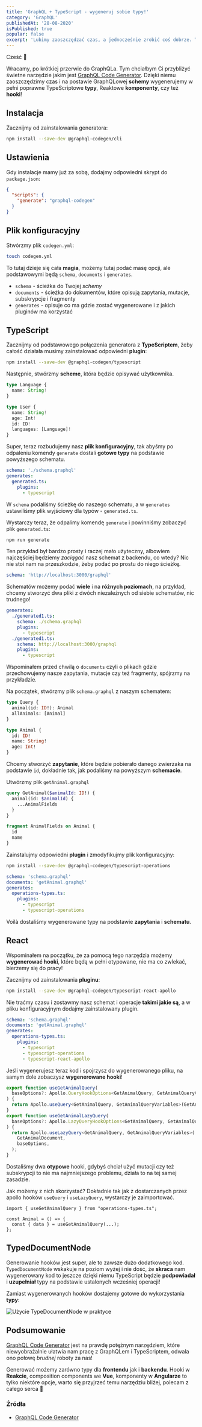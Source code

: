 ```yaml
---
title: 'GraphQL + TypeScript - wygeneruj sobie typy!'
category: 'GraphQL'
publishedAt: '28-08-2020'
isPublished: true
popular: false
excerpt: 'Lubimy zaoszczędzać czas, a jednocześnie zrobić coś dobrze. Tak samo jest w przypadku programowania. Poznaj GraphQL Code Generator - narzędzie, które zaoszczędza czas i zapewnia TypeScriptowe typy!'
---
```


Cześć 👋

Wracamy, po krótkiej przerwie do GraphQLa. Tym chciałbym Ci przybliżyć świetne narzędzie jakim jest [GraphQL Code Generator](https://graphql-code-generator.com/). Dzięki niemu zaoszczędzimy czas i na postawie GraphQLowej **schemy** wygenerujemy w pełni poprawne TypeScriptowe **typy**, Reaktowe **komponenty**, czy też **hooki**!

## Instalacja

Zacznijmy od zainstalowania generatora:

```bash
npm install --save-dev @graphql-codegen/cli
```

## Ustawienia

Gdy instalacje mamy już za sobą, dodajmy odpowiedni skrypt do `package.json`:

```json
{
  "scripts": {
    "generate": "graphql-codegen"
  }
}
```

## Plik konfiguracyjny

Stwórzmy plik `codegen.yml`:

```bash
touch codegen.yml
```

To tutaj dzieje się cała **magia**, możemy tutaj podać masę opcji, ale podstawowymi będą `schema`, `documents` i `generates`.

- `schema` - ścieżka do Twojej _schemy_
- `documents` - ścieżka do dokumentów, które opisują zapytania, mutacje, subskrypcje i fragmenty
- `generates` - opisuje co ma gdzie zostać wygenerowane i z jakich pluginów ma korzystać

## TypeScript

Zacznijmy od podstawowego połączenia generatora z **TypeScriptem**, żeby całość działała musimy zainstalować odpowiedni **plugin**:

```bash
npm install --save-dev @graphql-codegen/typescript
```

Następnie, stwórzmy **scheme**, która będzie opisywać użytkownika.

```ts
type Language {
  name: String!
}

type User {
  name: String!
  age: Int!
  id: ID!
  languages: [Language]!
}
```

Super, teraz rozbudujemy nasz **plik konfiguracyjny**, tak abyśmy po odpaleniu komendy `generate` dostali **gotowe typy** na podstawie powyższego schematu.

```yml
schema: './schema.graphql'
generates:
  generated.ts:
    plugins:
      - typescript
```

W `schema` podaliśmy ścieżkę do naszego schematu, a w `generates` ustawiliśmy plik wyjściowy dla typów - `generated.ts`.

Wystarczy teraz, że odpalimy komendę `generate` i powinniśmy zobaczyć plik `generated.ts`:

```bash
npm run generate
```

Ten przykład był bardzo prosty i raczej mało użyteczny, albowiem najczęściej będziemy _zaciągać_ nasz schemat z backendu, co wtedy? Nic nie stoi nam na przeszkodzie, żeby podać po prostu do niego ścieżkę.

```yml
schema: 'http://localhost:3000/graphql'
```

Schematów możemy podać **wiele** i na **różnych poziomach**, na przykład, chcemy stworzyć dwa pliki z dwóch niezależnych od siebie schematów, nic trudnego!

```yml
generates:
  ./generated1.ts:
    schema: ./schema.graphql
    plugins:
      - typescript
  ./generated1.ts:
    schema: http://localhost:3000/graphql
    plugins:
      - typescript
```

Wspominałem przed chwilą o `documents` czyli o plikach gdzie przechowujemy nasze zapytania, mutacje czy też fragmenty, spójrzmy na przykładzie.

Na początek, stwórzmy plik `schema.graphql` z naszym schematem:

```graphql
type Query {
  animal(id: ID!): Animal
  allAnimals: [Animal]
}

type Animal {
  id: ID!
  name: String!
  age: Int!
}
```

Chcemy stworzyć **zapytanie**, które będzie pobierało danego zwierzaka na podstawie `id`, dokładnie tak, jak podaliśmy na powyższym **schemacie**.

Utwórzmy plik `getAnimal.graphql`

```graphql
query GetAnimal($animalId: ID!) {
  animal(id: $animalId) {
    ...AnimalFields
  }
}

fragment AnimalFields on Animal {
  id
  name
}
```

Zainstalujmy odpowiedni **plugin** i zmodyfikujmy plik konfiguracyjny:

```bash
npm install --save-dev @graphql-codegen/typescript-operations
```

```yml
schema: 'schema.graphql'
documents: 'getAnimal.graphql'
generates:
  operations-types.ts:
    plugins:
      - typescript
      - typescript-operations
```

Voilà dostaliśmy wygenerowane typy na podstawie **zapytania** i **schematu**.

## React

Wspominałem na początku, że za pomocą tego narzędzia możemy **wygenerować hooki**, które będą w pełni otypowane, nie ma co zwlekać, bierzemy się do pracy!

Zacznijmy od zainstalowania **pluginu**:

```bash
npm install --save-dev @graphql-codegen/typescript-react-apollo
```

Nie traćmy czasu i zostawmy nasz schemat i operacje **takimi jakie są**, a w pliku konfiguracyjnym dodajmy zainstalowany plugin.

```yml
schema: 'schema.graphql'
documents: 'getAnimal.graphql'
generates:
  operations-types.ts:
    plugins:
      - typescript
      - typescript-operations
      - typescript-react-apollo
```

Jeśli wygenerujesz teraz kod i spojrzysz do wygenerowanego pliku, na samym dole zobaczysz **wygenerowane hooki**!

```ts
export function useGetAnimalQuery(
  baseOptions?: Apollo.QueryHookOptions<GetAnimalQuery, GetAnimalQueryVariables>,
) {
  return Apollo.useQuery<GetAnimalQuery, GetAnimalQueryVariables>(GetAnimalDocument, baseOptions);
}
export function useGetAnimalLazyQuery(
  baseOptions?: Apollo.LazyQueryHookOptions<GetAnimalQuery, GetAnimalQueryVariables>,
) {
  return Apollo.useLazyQuery<GetAnimalQuery, GetAnimalQueryVariables>(
    GetAnimalDocument,
    baseOptions,
  );
}
```

Dostaliśmy dwa **otypowe** hooki, gdybyś chciał użyć mutacji czy też subskrypcji to nie ma najmniejszego problemu, działa to na tej samej zasadzie.

Jak możemy z nich skorzystać? Dokładnie tak jak z dostarczanych przez apollo hooków `useQuery` i `useLazyQuery`, wystarczy je zaimportować.

```tsx
import { useGetAnimalQuery } from "operations-types.ts";

const Animal = () => {
  const { data } = useGetAnimalQuery(...);
};
```

## TypedDocumentNode

Generowanie hooków jest super, ale to zawsze dużo dodatkowego kod. `TypedDocumentNode` wskakuje na poziom wyżej i nie dość, że **skraca** nam wygenerowany kod to jeszcze dzięki niemu TypeScript będzie **podpowiadał** i **uzupełniał** typy na podstawie ustalonych wcześniej operacji!

Zamiast wygenerowanych hooków dostajemy gotowe do wykorzystania **typy**:

<Image
  src="/images/graphql-generator/TypedDocumentNode.gif"
  alt="Użycie TypeDocumentNode w praktyce"
/>

## Podsumowanie

[GraphQL Code Generator](https://graphql-code-generator.com/) jest na prawdę potężnym narzędziem, które niewyobrażalnie ułatwia nam pracę z GraphQLem i TypeScriptem, odwala ono połowę _brudnej_ roboty za nas!

Generować możemy zarówno typy dla **frontendu** jak i **backendu**. Hooki w **Reakcie**, composition components we **Vue**, komponenty w **Angularze** to tylko niektóre opcje, warto się przyjrzeć temu narzędziu bliżej, polecam z całego serca 💜

### Źródła

- [GraphQL Code Generator](https://graphql-code-generator.com/)
